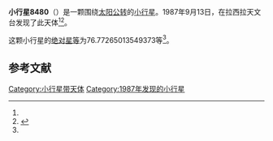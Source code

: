 {{Infobox planet
| bgcolour = #FFFFC0
| name = 8480
| symbol = 
| image = 
| caption = 
| discovery = yes
| discovery_ref = 
| discoverer = {{link-en|亨利·德波鸿诺|Henri Debehogne}}
| discovery_site = [[拉西拉天文台|拉西拉天文台]] 
| discovered = 1987年9月13日
| designations = yes
| mp_name = 
| named_after = 
| alt_names = 1987 RD1/ 1979 YL3 / 1989 BS
| mp_category = [[主带小行星|主带小行星]]
| orbit_ref = <ref name="a">[http://ssd.jpl.nasa.gov/sbdb.cgi?sstr=8480 8480] {{Wayback|url=http://ssd.jpl.nasa.gov/sbdb.cgi?sstr=8480 |date=20110609220517 }}，小行星數據庫瀏覽器（JPL Small-Body Database Browser）－[[美国国家航空航天局|美国国家航空航天局]]喷气推进实验室</ref>
| epoch = 2456400.5 (2013年4月18日更新)
| aphelion = {{convert|3.149306394947421|AU|km|3|abbr=on|lk=out}}
| perihelion = {{convert|2.19177800191627|AU|km|3|abbr=on}}
| semimajor = {{convert|2.670542198431846|AU|km|3|abbr=on}}
| eccentricity = 0.179276027
| period = 1594.03405 [[日|日]]<br />4.36[[儒略年|儒略年]]
| avg_speed = 
| inclination = 1.894392730373167
| asc_node = 10.51595289038105
| mean_anomaly = 
| arg_peri = 76.77265013549373
| satellites = 
| physical_characteristics = yes
| dimensions = 
| mass = 
| density = 
| surface_grav = 
| escape_velocity = 
| sidereal_day = 
| axial_tilt = 
| pole_ecliptic_lat = 
| pole_ecliptic_lon = 
| albedo = 
| temperatures= 
| temp_name1 = 
| mean_temp_1 = 
| max_temp_1 = 
| temp_name2 = 
| max_temp_2 = 
| spectral_type = 
| abs_magnitude = 76.77265013549373
}}

'''小行星8480'''（{{lang-en|8480}}）是一颗围绕[[太阳|太阳]][[公转|公转]]的[[小行星|小行星]]。1987年9月13日，{{link-en|亨利·德波鸿诺|Henri Debehogne}}在拉西拉天文台发现了此天体<ref name="a" /><ref>{{cite news|title=小行星列表|url=http://cfa-www.harvard.edu/iau/lists/NumberedMPs.txt|accessdate=2013-07-08|newspaper=哈佛大学|archive-date=2008-05-17|archive-url=https://web.archive.org/web/20080517010638/http://cfa-www.harvard.edu/iau/lists/NumberedMPs.txt|dead-url=no}}</ref>。

这颗小行星的[[绝对星等|绝对星等]]为76.77265013549373等<ref name="a" />。

==参考文献==
{{reflist}}
{{Minor Planet Number|[[小行星8479|小行星8479]]|[[小行星8481|小行星8481]]}}

{{小天体}}

[[Category:小行星带天体|Category:小行星带天体]]
[[Category:1987年发现的小行星|Category:1987年发现的小行星]]

{{asteroid-stub}}